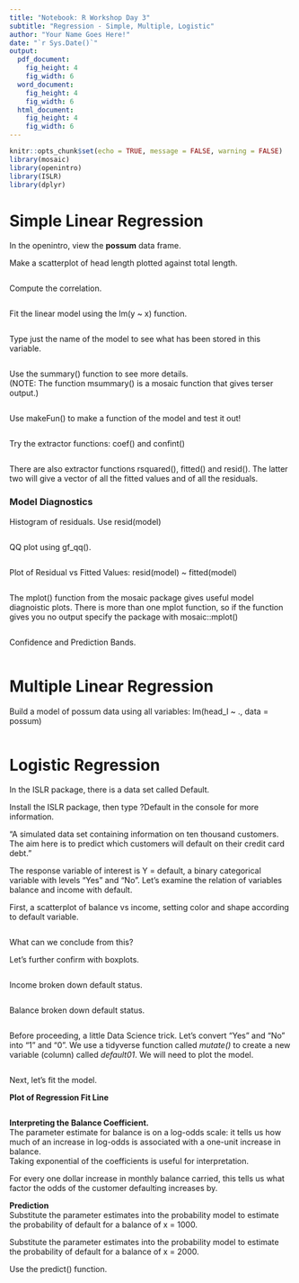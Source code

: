 ```yaml
---
title: "Notebook: R Workshop Day 3"
subtitle: "Regression - Simple, Multiple, Logistic"
author: "Your Name Goes Here!"
date: "`r Sys.Date()`"
output: 
  pdf_document:
    fig_height: 4
    fig_width: 6
  word_document:
    fig_height: 4
    fig_width: 6
  html_document:
    fig_height: 4
    fig_width: 6
---
```


```r
knitr::opts_chunk$set(echo = TRUE, message = FALSE, warning = FALSE)
library(mosaic)
library(openintro)
library(ISLR)
library(dplyr)
```

# Simple Linear Regression   
In the openintro, view the **possum** data frame.   

Make a scatterplot of head length plotted against total length.  
```r

```

Compute the correlation.   
```r

```


Fit the linear model using the lm(y ~ x) function. 
```r

```
   
Type just the name of the model to see what has been stored in this variable.  
```r

```

Use the summary() function to see more details.  
(NOTE: The function msummary() is a mosaic function that gives terser output.)    
```r

```

Use makeFun() to make a function of the model and test it out!  
```r

```

Try the extractor functions:  coef()   and confint()
```r

```

There are also extractor functions rsquared(), fitted() and resid(). The latter two will give a vector of all the fitted values and of all the residuals.   

### Model Diagnostics

Histogram of residuals. Use resid(model)  
```r

```

QQ plot using gf_qq().   
```r

```

Plot of Residual vs Fitted Values:  resid(model) ~ fitted(model)
```r

```

The mplot() function from the mosaic package gives useful model diagnoistic plots. There is more than one mplot function, so if the function gives you no output specify the package with mosaic::mplot()   
 
```r

```

Confidence and Prediction Bands.   
```r

```
# Multiple Linear Regression   
Build a model of possum data using all variables:  lm(head_l ~ ., data = possum)
```r

```


# Logistic Regression
In the ISLR package, there is a data set called Default.     
   
Install the ISLR package, then type ?Default in the console for more information.  
   
"A simulated data set containing information on ten thousand customers. The aim here is to predict which customers will default on their credit card debt."  
   
The response variable of interest is Y = default, a binary categorical variable with levels "Yes" and "No". Let's examine the relation of variables balance and income with default.   
   
First, a scatterplot of balance vs income, setting color and shape according to default variable.  
```r

```

What can we conclude from this?   
   
Let's further confirm with boxplots.  
```r

```
    
Income broken down default status.   
```r

```
    
Balance broken down default status.   
```r

```

    
Before proceeding, a little Data Science trick.  Let's convert "Yes" and "No" into "1" and "0".  We use a tidyverse function called *mutate()* to create a new variable (column) called *default01*. 
We will need to plot the model.  
```r

```
   
Next, let's fit the model.   
   
**Plot of Regression Fit Line**   
```r

```

   
**Interpreting the Balance Coefficient.**        
The parameter estimate for balance is on a log-odds scale: it tells us how much of an increase in log-odds is associated with a one-unit increase in balance.   
Taking exponential of the coefficients is useful for interpretation.   
   
For every one dollar increase in monthly balance carried, this tells us what factor the odds of the customer defaulting increases by.   
   
**Prediction**   
Substitute the parameter estimates into the probability model to estimate the probability of default for a balance of x = 1000.  
    
Substitute the parameter estimates into the probability model to estimate the probability of default for a balance of x = 2000.    
   
Use the predict() function.